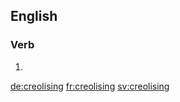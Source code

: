 
==English==

===Verb===
{{head|en}}

# {{present participle of|creolise}}

[[de:creolising]]
[[fr:creolising]]
[[sv:creolising]]